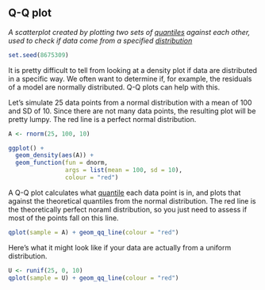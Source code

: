 ## Q-Q plot

<dfn>A scatterplot created by plotting two sets of [quantiles](q.html#quantile) against each other, used to check if data come from a specified [distribution](d.html#distribution)</dfn>

```r
set.seed(8675309)
```


It is pretty difficult to tell from looking at a density plot if data are distributed in a specific way. We often want to determine if, for example, the residuals of a model are normally distributed. Q-Q plots can help with this.

Let's simulate 25 data points from a normal distribution with a mean of 100 and SD of 10. Since there are not many data points, the resulting plot will be pretty lumpy. The red line is a perfect normal distribution.

```r
A <- rnorm(25, 100, 10)

ggplot() + 
  geom_density(aes(A)) +
  geom_function(fun = dnorm, 
                args = list(mean = 100, sd = 10),
                colour = "red")
```

A Q-Q plot calculates what [quantile](q.html#quantile) each data point is in, and plots that against the theoretical quantiles from the normal distribution. The red line is the theoretically perfect noraml distribution, so you just need to assess if most of the points fall on this line.

```r
qplot(sample = A) + geom_qq_line(colour = "red")
```

Here's what it might look like if your data are actually from a uniform distribution. 

```r
U <- runif(25, 0, 10)
qplot(sample = U) + geom_qq_line(colour = "red")
```
